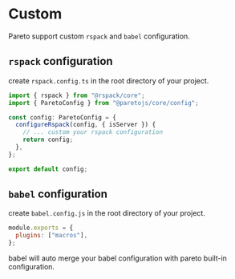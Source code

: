 # Custom

Pareto support custom `rspack` and `babel` configuration.

## `rspack` configuration

create `rspack.config.ts` in the root directory of your project.

```ts
import { rspack } from "@rspack/core";
import { ParetoConfig } from "@paretojs/core/config";

const config: ParetoConfig = {
  configureRspack(config, { isServer }) {
    // ... custom your rspack configuration
    return config;
  },
};

export default config;
```

## `babel` configuration

create `babel.config.js` in the root directory of your project.

```js
module.exports = {
  plugins: ["macros"],
};
```

babel will auto merge your babel configuration with pareto built-in configuration.
